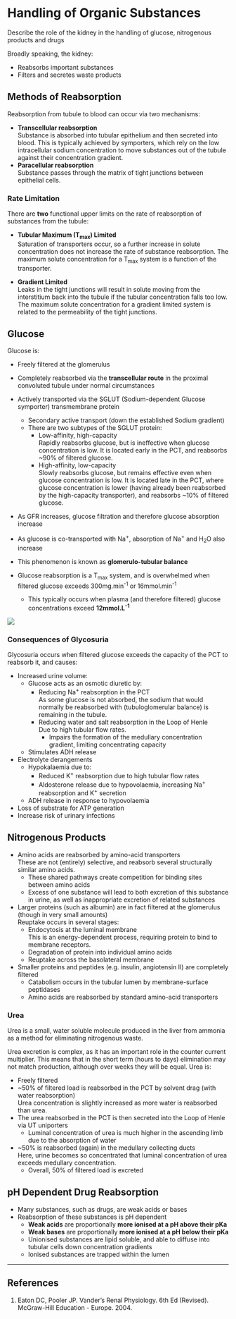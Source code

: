 # Handling of Organic Substances

:::CICM
Describe the role of the kidney in the handling of glucose, nitrogenous products and drugs
:::

Broadly speaking, the kidney:

* Reabsorbs important substances
* Filters and secretes waste products

## Methods of Reabsorption

Reabsorption from tubule to blood can occur via two mechanisms:

* **Transcellular reabsorption**\
Substance is absorbed into tubular epithelium and then secreted into blood. This is typically achieved by symporters, which rely on the low intracellular sodium concentration to move substances out of the tubule against their concentration gradient.
* **Paracellular reabsorption**\
Substance passes through the matrix of tight junctions between epithelial cells.

### Rate Limitation

There are **two** functional upper limits on the rate of reabsorption of substances from the tubule:

* **Tubular Maximum (T~max~) Limited**\
Saturation of transporters occur, so a further increase in solute concentration does not increase the rate of substance reabsorption. The maximum solute concentration for a T~max~ system is a function of the transporter.

* **Gradient Limited**\
Leaks in the tight junctions will result in solute moving from the interstitium back into the tubule if the tubular concentration falls too low. The maximum solute concentration for a gradient limited system is related to the permeability of the tight junctions.


## Glucose

Glucose is:

* Freely filtered at the glomerulus
* Completely reabsorbed via the **transcellular route** in the proximal convoluted tubule under normal circumstances
* Actively transported via the SGLUT (Sodium-dependent Glucose symporter) transmembrane protein
    * Secondary active transport (down the established Sodium gradient)
    * There are two subtypes of the SGLUT protein:
        * Low-affinity, high-capacity\
        Rapidly reabsorbs glucose, but is ineffective when glucose concentration is low. It is located early in the PCT, and reabsorbs ~90% of filtered glucose.
        * High-affinity, low-capacity\
        Slowly reabsorbs glucose, but remains effective even when glucose concentration is low. It is located late in the PCT, where glucose concentration is lower (having already been reabsorbed by the high-capacity transporter), and reabsorbs ~10% of filtered glucose. 


* As GFR increases, glucose filtration and therefore glucose absorption increase
* As glucose is co-transported with Na^+^, absorption of Na^+^ and H~2~O also increase
* This phenomenon is known as **glomerulo-tubular balance**


* Glucose reabsorption is a T~max~ system, and is overwhelmed when filtered glucose exceeds 300mg.min^-1^ or 16mmol.min^-1^
  * This typically occurs when plasma (and therefore filtered) glucose concentrations exceed **12mmol.L^-1^**

<img src="/resources/glucoseflux.svg">


### Consequences of Glycosuria

Glycosuria occurs when filtered glucose exceeds the capacity of the PCT to reabsorb it, and causes:

* Increased urine volume:
    * Glucose acts as an osmotic diuretic by:
        * Reducing Na^+^ reabsorption in the PCT\
        As some glucose is not absorbed, the sodium that would normally be reabsorbed with (tubuloglomerular balance) is remaining in the tubule.
        * Reducing water and salt reabsorption in the Loop of Henle\
        Due to high tubular flow rates.
            * Impairs the formation of the medullary concentration gradient, limiting concentrating capacity
    * Stimulates ADH release
* Electrolyte derangements
    * Hypokalaemia due to:
        * Reduced K^+^ reabsorption due to high tubular flow rates
        * Aldosterone release due to hypovolaemia, increasing Na^+^ reabsorption and K^+^ secretion
    * ADH release in response to hypovolaemia
* Loss of substrate for ATP generation
* Increase risk of urinary infections

## Nitrogenous Products

* Amino acids are reabsorbed by amino-acid transporters\
These are not (entirely) selective, and reabsorb several structurally similar amino acids.
    * These shared pathways create competition for binding sites between amino acids
    * Excess of one substance will lead to both excretion of this substance in urine, as well as inappropriate excretion of related substances


* Larger proteins (such as albumin) are in fact filtered at the glomerulus (though in very small amounts)\
Reuptake occurs in several stages:
    * Endocytosis at the luminal membrane\
    This is an energy-dependent process, requiring protein to bind to membrane receptors.
    * Degradation of protein into individual amino acids
    * Reuptake across the basolateral membrane


* Smaller proteins and peptides (e.g. insulin, angiotensin II) are completely filtered
    * Catabolism occurs in the tubular lumen by membrane-surface peptidases
    * Amino acids are reabsorbed by standard amino-acid transporters

### Urea

Urea is a small, water soluble molecule produced in the liver from ammonia as a method for eliminating nitrogenous waste. 

Urea excretion is complex, as it has an important role in the counter current multiplier. This means that in the short term (hours to days) elimination may not match production, although over weeks they will be equal. Urea is:

* Freely filtered
* ~50% of filtered load is reabsorbed in the PCT by solvent drag (with water reabsorption)\
Urea concentration is slightly increased as more water is reabsorbed than urea.
* The urea reabsorbed in the PCT is then secreted into the Loop of Henle via UT uniporters 
    * Luminal concentration of urea is much higher in the ascending limb due to the absorption of water
* ~50% is reabsorbed (again) in the medullary collecting ducts\
Here, urine becomes so concentrated that luminal concentration of urea exceeds medullary concentration.
    * Overall, 50% of filtered load is excreted


## pH Dependent Drug Reabsorption

* Many substances, such as drugs, are weak acids or bases
* Reabsorption of these substances is pH dependent
    * **Weak acids** are proportionally **more ionised at a pH above their pKa**
    * **Weak bases** are proportionally **more ionised at a pH below their pKa**
    * Unionised substances are lipid soluble, and able to diffuse into tubular cells down concentration gradients
    * Ionised substances are trapped within the lumen 

---

## References

1. Eaton DC, Pooler JP. Vander's Renal Physiology. 6th Ed (Revised). McGraw-Hill Education - Europe. 2004.